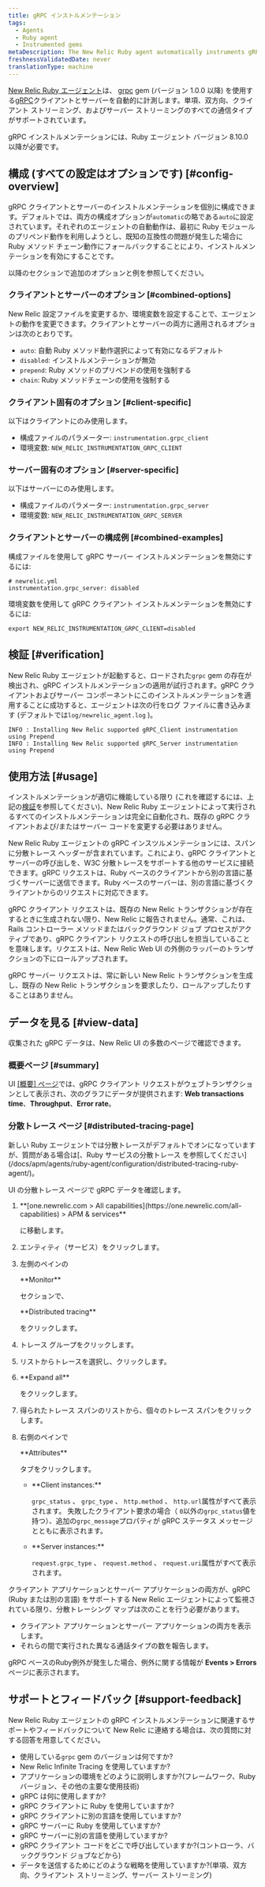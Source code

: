 ```yaml
---
title: gRPC インストルメンテーション
tags:
  - Agents
  - Ruby agent
  - Instrumented gems
metaDescription: The New Relic Ruby agent automatically instruments gRPC clients and servers.
freshnessValidatedDate: never
translationType: machine
---
```


[New Relic Ruby エージェント](/docs/agents/ruby-agent/getting-started/new-relic-ruby)は、 [grpc](https://rubygems.org/gems/grpc) gem (バージョン 1.0.0 以降) を使用する[gRPC](https://grpc.io/)クライアントとサーバーを自動的に計測します。単項、双方向、クライアント ストリーミング、およびサーバー ストリーミングのすべての通信タイプがサポートされています。

<Callout variant="important">
  gRPC インストルメンテーションには、Ruby エージェント バージョン 8.10.0 以降が必要です。
</Callout>

## 構成 (すべての設定はオプションです) [#config-overview]

gRPC クライアントとサーバーのインストルメンテーションを個別に構成できます。デフォルトでは、両方の構成オプションが`automatic`の略である`auto`に設定されています。それぞれのエージェントの自動動作は、最初に Ruby モジュールのプリペンド動作を利用しようとし、既知の互換性の問題が発生した場合に Ruby メソッド チェーン動作にフォールバックすることにより、インストルメンテーションを有効にすることです。

以降のセクションで追加のオプションと例を参照してください。

### クライアントとサーバーのオプション [#combined-options]

New Relic 設定ファイルを変更するか、環境変数を設定することで、エージェントの動作を変更できます。クライアントとサーバーの両方に適用されるオプションは次のとおりです。

* `auto`: 自動 Ruby メソッド動作選択によって有効になるデフォルト
* `disabled`: インストルメンテーションが無効
* `prepend`: Ruby メソッドのプリペンドの使用を強制する
* `chain`: Ruby メソッドチェーンの使用を強制する

### クライアント固有のオプション [#client-specific]

以下はクライアントにのみ使用します。

* 構成ファイルのパラメーター: `instrumentation.grpc_client`
* 環境変数: `NEW_RELIC_INSTRUMENTATION_GRPC_CLIENT`

### サーバー固有のオプション [#server-specific]

以下はサーバーにのみ使用します。

* 構成ファイルのパラメーター: `instrumentation.grpc_server`
* 環境変数: `NEW_RELIC_INSTRUMENTATION_GRPC_SERVER`

### クライアントとサーバーの構成例 [#combined-examples]

構成ファイルを使用して gRPC サーバー インストルメンテーションを無効にするには:

```
# newrelic.yml
instrumentation.grpc_server: disabled
```

環境変数を使用して gRPC クライアント インストルメンテーションを無効にするには:

```
export NEW_RELIC_INSTRUMENTATION_GRPC_CLIENT=disabled
```

## 検証 [#verification]

New Relic Ruby エージェントが起動すると、ロードされた`grpc` gem の存在が検出され、gRPC インストルメンテーションの適用が試行されます。gRPC クライアントおよびサーバー コンポーネントにこのインストルメンテーションを適用することに成功すると、エージェントは次の行をログ ファイルに書き込みます (デフォルトでは`log/newrelic_agent.log` )。

```
INFO : Installing New Relic supported gRPC_Client instrumentation using Prepend
INFO : Installing New Relic supported gRPC_Server instrumentation using Prepend
```

## 使用方法 [#usage]

インストルメンテーションが適切に機能している限り (これを確認するには、上記の[検証](#verification)を参照してください)、New Relic Ruby エージェントによって実行されるすべてのインストルメンテーションは完全に自動化され、既存の gRPC クライアントおよび/またはサーバー コードを変更する必要はありません。

New Relic Ruby エージェントの gRPC インスツルメンテーションには、スパンに分散トレース ヘッダーが含まれています。これにより、gRPC クライアントとサーバーの呼び出しを、W3C 分散トレースをサポートする他のサービスに接続できます。gRPC リクエストは、Ruby ベースのクライアントから別の言語に基づくサーバーに送信できます。Ruby ベースのサーバーは、別の言語に基づくクライアントからのリクエストに対応できます。

<Callout variant="important">
  gRPC クライアント リクエストは、既存の New Relic トランザクションが存在するときに生成されない限り、New Relic に報告されません。通常、これは、Rails コントローラー メソッドまたはバックグラウンド ジョブ プロセスがアクティブであり、gRPC クライアント リクエストの呼び出しを担当していることを意味します。リクエストは、New Relic Web UI の外側のラッパーのトランザクションの下にロールアップされます。

  gRPC サーバー リクエストは、常に新しい New Relic トランザクションを生成し、既存の New Relic トランザクションを要求したり、ロールアップしたりすることはありません。
</Callout>

## データを見る [#view-data]

収集された gRPC データは、New Relic UI の多数のページで確認できます。

### 概要ページ [#summary]

UI [\[概要\] ページ](/docs/apm/applications-menu/monitoring/apm-overview-page)では、gRPC クライアント リクエストがウェブトランザクションとして表示され、次のグラフにデータが提供されます: <DNT>**Web transactions time**</DNT>、<DNT>**Throughput**</DNT>、<DNT>**Error rate**</DNT>。

### 分散トレース ページ [#distributed-tracing-page]

<Callout variant="tip">
  新しい Ruby エージェントでは分散トレースがデフォルトでオンになっていますが、質問がある場合は[、Ruby サービスの分散トレース を参照してください](/docs/apm/agents/ruby-agent/configuration/distributed-tracing-ruby-agent/)。
</Callout>

UI の分散トレース ページで gRPC データを確認します。

1. <DNT>
     **[one.newrelic.com > All capabilities](https://one.newrelic.com/all-capabilities) > APM & services**
   </DNT>

   に移動します。

2. エンティティ（サービス）をクリックします。

3. 左側のペインの

   <DNT>
     **Monitor**
   </DNT>

   セクションで、

   <DNT>
     **Distributed tracing**
   </DNT>

   をクリックします。

4. トレース グループをクリックします。

5. リストからトレースを選択し、クリックします。

6. <DNT>
     **Expand all**
   </DNT>

   をクリックします。

7. 得られたトレース スパンのリストから、個々のトレース スパンをクリックします。

8. 右側のペインで

   <DNT>
     **Attributes**
   </DNT>

   タブをクリックします。

   * <DNT>
       **Client instances:**
     </DNT>

     `grpc_status` 、 `grpc_type` 、 `http.method` 、 `http.url`属性がすべて表示されます。 失敗したクライアント要求の場合（ `0`以外の`grpc_status`値を持つ）、追加の`grpc_message`プロパティが gRPC ステータス メッセージとともに表示されます。

   * <DNT>
       **Server instances:**
     </DNT>

     `request.grpc_type` 、 `request.method` 、 `request.uri`属性がすべて表示されます。

クライアント アプリケーションとサーバー アプリケーションの両方が、gRPC (Ruby または別の言語) をサポートする New Relic エージェントによって監視されている限り、分散トレーシング マップは次のことを行う必要があります。

* クライアント アプリケーションとサーバー アプリケーションの両方を表示します。
* それらの間で実行された異なる通話タイプの数を報告します。

gRPC ベースのRuby例外が発生した場合、例外に関する情報が <DNT>**Events > Errors**</DNT> ページに表示されます。

## サポートとフィードバック [#support-feedback]

New Relic Ruby エージェントの gRPC インストルメンテーションに関連するサポートやフィードバックについて New Relic に連絡する場合は、次の質問に対する回答を用意してください。

* 使用している`grpc` gem のバージョンは何ですか?
* New Relic Infinite Tracing を使用していますか?
* アプリケーションの環境をどのように説明しますか?(フレームワーク、Ruby バージョン、その他の主要な使用技術)
* gRPC は何に使用しますか?
* gRPC クライアントに Ruby を使用していますか?
* gRPC クライアントに別の言語を使用していますか?
* gRPC サーバーに Ruby を使用していますか?
* gRPC サーバーに別の言語を使用していますか?
* gRPC クライアント コードをどこで呼び出していますか?(コントローラ、バックグラウンド ジョブなどから)
* データを送信するためにどのような戦略を使用していますか?(単項、双方向、クライアント ストリーミング、サーバー ストリーミング)
